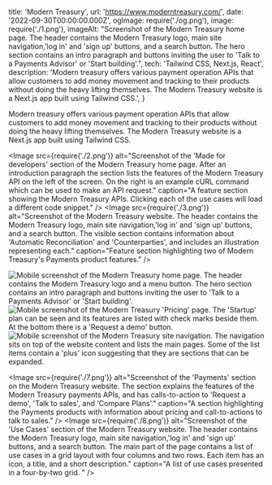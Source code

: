   title: 'Modern Treasury',
  url: 'https://www.moderntreasury.com/',
  date: '2022-09-30T00:00:00.000Z',
  ogImage: require('./og.png'),
  image: require('./1.png'),
  imageAlt: "Screenshot of the Modern Treasury home page. The header contains the Modern Treasury logo, main site navigation,'log in' and 'sign up' buttons, and a search button. The hero section contains an intro paragraph and buttons inviting the user to 'Talk to a Payments Advisor' or 'Start building'.",
  tech: 'Tailwind CSS, Next.js, React',
  description: 'Modern treasury offers various payment operation APIs that allow customers to add money movement and tracking to their products without doing the heavy lifting themselves. The Modern Treasury website is a Next.js app built using Tailwind CSS.',
}

<Intro title="Money movement APIs for modern tech companies.">

Modern treasury offers various payment operation APIs that allow customers to add money movement and tracking to their products without doing the heavy lifting themselves. The Modern Treasury website is a Next.js app built using Tailwind CSS.

</Intro>

<Image src={require('./2.png')} alt="Screenshot of the 'Made for developers' section of the Modern Treasury home page. After an introduction paragraph the section lists the features of the Modern Treasury API on the left of the screen. On the right is an example cURL command which can be used to make an API request." caption="A feature section showing the Modern Treasury APIs. Clicking each of the use cases will load a different code snippet." />
<Image src={require('./3.png')} alt="Screenshot of the Modern Treasury website. The header contains the Modern Treasury logo, main site navigation,'log in' and 'sign up' buttons, and a search button. The visible section contains information about 'Automatic Reconciliation' and 'Counterparties', and includes an illustration representing each." caption="Feature section highlighting two of Modern Treasury's Payments product features." />

<Mobile caption="The Modern Treasury website experience on mobile devices, including what the site navigation looks like.">
  <Image src={require('./4.png')} alt="Mobile screenshot of the Modern Treasury home page. The header contains the Modern Treasury logo and a menu button. The hero section contains an intro paragraph and buttons inviting the user to 'Talk to a Payments Advisor' or 'Start building'." />
  <Image src={require('./5.png')} alt="Mobile screenshot of the Modern Treasury 'Pricing' page. The 'Startup' plan can be seen and its features are listed with check marks beside them. At the bottom there is a 'Request a demo' button." />
  <Image src={require('./6.png')} alt="Mobile screenshot of the Modern Treasury site navigation. The navigation sits on top of the website content and lists the main pages. Some of the list items contain a 'plus' icon suggesting that they are sections that can be expanded." />
</Mobile>

<Image src={require('./7.png')} alt="Screenshot of the 'Payments' section on the Modern Treasury website. The section explains the features of the Modern Treasury payments APIs, and has calls-to-action to 'Request a demo', 'Talk to sales', and 'Compare Plans'." caption="A section highlighting the Payments products with information about pricing and call-to-actions to talk to sales." />
<Image src={require('./8.png')} alt="Screenshot of the 'Use Cases' section of the Modern Treasury website. The header contains the Modern Treasury logo, main site navigation,'log in' and 'sign up' buttons, and a search button. The main part of the page contains a list of use cases in a grid layout with four columns and two rows. Each item has an icon, a title, and a short description." caption="A list of use cases presented in a four-by-two grid. " />
